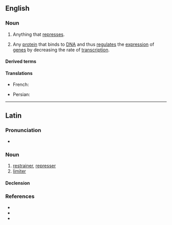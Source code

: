 {{also|Repressor}}
==English==

===Noun===
{{wikipedia}}
{{en-noun}}

# Anything that [[repress]]es.
# {{lb|en|genetics}} Any [[protein]] that binds to [[DNA]] and thus [[regulate]]s the [[expression]] of [[gene]]s by decreasing the rate of [[transcription]].

====Derived terms====
{{der2|en
|corepressor
|antirepressor
|aporepressor
|transrepressor
|superrepressor}}

====Translations====
{{trans-top|protein that represses}}
* French: {{t+|fr|répresseur|m}}
{{trans-mid}}
* Persian: {{t|fa|سرکوبگر|tr=sarkūbgar}}
{{trans-bottom}}

----

==Latin==

===Pronunciation===
* {{la-IPA|repressor}}

===Noun===
{{la-noun|repressor<3>}}

# [[restrainer]], [[represser]]
# [[limiter]]

====Declension====
{{la-ndecl|repressor<3>}}

===References===
* {{R:L&S}}
* {{R:Elementary Lewis}}
* {{R:Gaffiot}}
